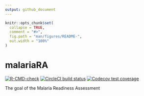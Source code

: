 ```yaml
---
output: github_document
---
```


<!-- README.md is generated from README.Rmd. Please edit that file -->

```r
knitr::opts_chunk$set(
  collapse = TRUE,
  comment = "#>",
  fig.path = "man/figures/README-",
  out.width = "100%"
)
```

# malariaRA

<!-- badges: start -->
[![R-CMD-check](https://github.com/geeks-projects/malariaRA/actions/workflows/R-CMD-check.yaml/badge.svg)](https://github.com/geeks-projects/malariaRA/actions/workflows/R-CMD-check.yaml)
[![CircleCI build status](https://circleci.com/gh/geeks-projects/malariaRA.svg?style=svg)](https://circleci.com/gh/geeks-projects/malariaRA)
[![Codecov test coverage](https://codecov.io/gh/geeks-projects/malariaRA/branch/master/graph/badge.svg)](https://app.codecov.io/gh/geeks-projects/malariaRA?branch=master)
<!-- badges: end -->

The goal of the Malaria Readiness Assessment
